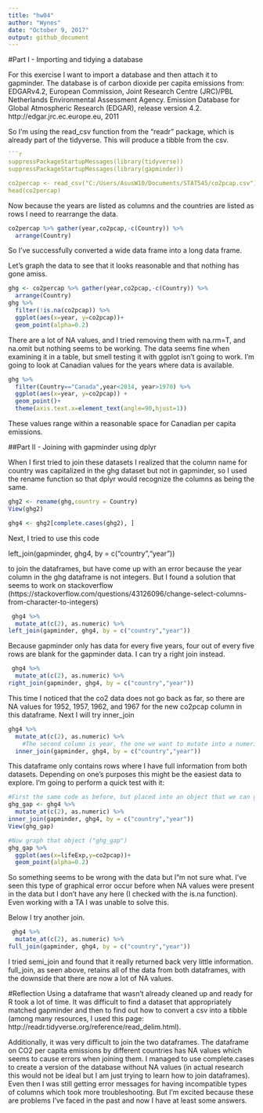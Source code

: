```yaml
---
title: "hw04"
author: "Wynes"
date: "October 9, 2017"
output: github_document
---
```

#Part I - Importing and tidying a database

For this exercise I want to import a database and then attach it to gapminder. The database is of carbon dioxide per capita emissions from: EDGARv4.2, European Commission, Joint Research Centre (JRC)/PBL Netherlands Environmental Assessment Agency. Emission Database for Global Atmospheric Research (EDGAR), release version 4.2. http://edgar.jrc.ec.europe.eu, 2011

So I'm using the read_csv function from the "readr" package, which is already part of the tidyverse. This will produce a tibble from the csv.

```r

```r
suppressPackageStartupMessages(library(tidyverse))
suppressPackageStartupMessages(library(gapminder))

co2percap <- read_csv("C:/Users/AsusW10/Documents/STAT545/co2pcap.csv")
head(co2percap)
```



Now because the years are listed as columns and the countries are listed as rows I need to rearrange the data.

```r
co2percap %>% gather(year,co2pcap,-c(Country)) %>% 
  arrange(Country)
```



So I've successfully converted a wide data frame into a long data frame.

Let's graph the data to see that it looks reasonable and that nothing has gone amiss.



```r
ghg <- co2percap %>% gather(year,co2pcap,-c(Country)) %>% 
  arrange(Country) 
ghg %>% 
  filter(!is.na(co2pcap)) %>% 
  ggplot(aes(x=year, y=co2pcap))+
  geom_point(alpha=0.2)
```



There are a lot of NA values, and I tried removing them with na.rm=T, and na.omit but nothing seems to be working. The data seems fine when examining it in a table, but smell testing it with ggplot isn't going to work. I'm going to look at Canadian values for the years where data is available.


```r
ghg %>% 
  filter(Country=="Canada",year<2014, year>1970) %>% 
  ggplot(aes(x=year, y=co2pcap)) +
  geom_point()+ 
  theme(axis.text.x=element_text(angle=90,hjust=1))
```



These values range within a reasonable space for Canadian per capita emissions.

##Part II - Joining with gapminder using dplyr

When I first tried to join these datasets I realized that the column name for country was capitalized in the ghg dataset but not in gapminder, so I used the rename function so that dplyr would recognize the columns as being the same.


```r
ghg2 <- rename(ghg,country = Country)
View(ghg2)

ghg4 <- ghg2[complete.cases(ghg2), ]

```



Next, I tried to use this code

left_join(gapminder, ghg4, by = c("country","year"))

to join the dataframes, but have come up with an error because the year column in the ghg dataframe is not integers. But I found a solution that seems to work on stackoverflow (https://stackoverflow.com/questions/43126096/change-select-columns-from-character-to-integers)


```r
 ghg4 %>% 
  mutate_at(c(2), as.numeric) %>%
left_join(gapminder, ghg4, by = c("country","year"))
```



Because gapminder only has data for every five years, four out of every five rows are blank for the gapminder data. I can try a right join instead.


```r
 ghg4 %>% 
  mutate_at(c(2), as.numeric) %>%
right_join(gapminder, ghg4, by = c("country","year"))
```



This time I noticed that the co2 data does not go back as far, so there are NA values for 1952, 1957, 1962, and 1967 for the new co2pcap column in this dataframe. Next I will try inner_join


```r
ghg4 %>% 
  mutate_at(c(2), as.numeric) %>%
    #The second column is year, the one we want to mutate into a numeric value, which is why c(2) is specified. I could specify more columns by adding other numbers.
  inner_join(gapminder, ghg4, by = c("country","year"))

```



This dataframe only contains rows where I have full information from both datasets. Depending on one's purposes this might be the easiest data to explore. I'm going to perform a quick test with it:


```r
#First the same code as before, but placed into an object that we can graph 
ghg_gap <- ghg4 %>% 
  mutate_at(c(2), as.numeric) %>%
inner_join(gapminder, ghg4, by = c("country","year"))
View(ghg_gap)

#Now graph that object ("ghg_gap")
ghg_gap %>% 
  ggplot(aes(x=lifeExp,y=co2pcap))+
  geom_point(alpha=0.2)


```



So something seems to be wrong with the data but I"m not sure what. I've seen this type of graphical error occur before when NA values were present in the data but I don't have any here (I checked with the is.na function). Even working with a TA I was unable to solve this. 

Below I try another join.


```r
 ghg4 %>% 
  mutate_at(c(2), as.numeric) %>%
full_join(gapminder, ghg4, by = c("country","year"))
```



I tried semi_join and found that it really returned back very little information. full_join, as seen above, retains all of the data from both dataframes, with the downside that there are now a lot of NA values.

#Reflection
Using a dataframe that wasn't already cleaned up and ready for R took a lot of time. It was difficult to find a dataset that appropriately matched gapminder and then to find out how to convert a csv into a tibble (among many resources, I used this page: http://readr.tidyverse.org/reference/read_delim.html).

Additionally, it was very difficult to join the two dataframes. The dataframe on CO2 per capita emissions by different countries has NA values which seems to cause errors when joining them. I managed to use complete.cases to create a version of the database without NA values (in actual research this would not be ideal but I am just trying to learn how to join dataframes). Even then I was still getting error messages for having incompatible types of columns which took more troubleshooting. But I'm excited because these are problems I've faced in the past and now I have at least some answers.